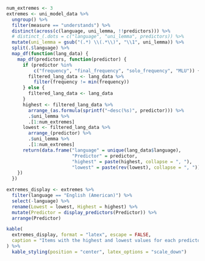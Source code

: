 ```r
num_extremes <- 3
extremes <- uni_model_data %>%
  ungroup() %>%
  filter(measure == "understands") %>%
  distinct(across(c(language, uni_lemma, !!predictors))) %>%
  # distinct_(.dots = c("language", "uni_lemma", predictors)) %>%
  mutate(uni_lemma = gsub("(.*) \\(.*\\)", "\\1", uni_lemma)) %>%
  split(.$language) %>%
  map_df(function(lang_data) {
    map_df(predictors, function(predictor) {
      if (predictor %in%
          c("frequency", "final_frequency", "solo_frequency", "MLU")) {
        filtered_lang_data <- lang_data %>%
          filter(frequency != min(frequency))
      } else {
        filtered_lang_data <- lang_data
      }
      highest <- filtered_lang_data %>%
        arrange_(as.formula(sprintf("~desc(%s)", predictor))) %>%
        .$uni_lemma %>%
        .[1:num_extremes]
      lowest <- filtered_lang_data %>%
        arrange_(predictor) %>%
        .$uni_lemma %>%
        .[1:num_extremes]
      return(data.frame("language" = unique(lang_data$language),
                        "Predictor" = predictor,
                        "highest" = paste(highest, collapse = ", "),
                        "lowest" = paste(rev(lowest), collapse = ", ")))
    })
  })

extremes_display <- extremes %>%
  filter(language == "English (American)") %>%
  select(-language) %>%
  rename(Lowest = lowest, Highest = highest) %>%
  mutate(Predictor = display_predictors(Predictor)) %>%
  arrange(Predictor)

kable(
  extremes_display, format = "latex", escape = FALSE,
  caption = "Items with the highest and lowest values for each predictor in English."
) %>%
  kable_styling(position = "center", latex_options = "scale_down")
```
